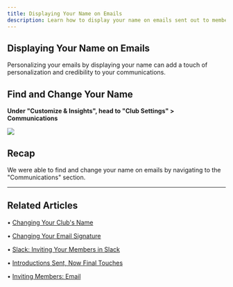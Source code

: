 ```yaml
---
title: Displaying Your Name on Emails
description: Learn how to display your name on emails sent out to members
---
```


## Displaying Your Name on Emails

Personalizing your emails by displaying your name can add a touch of personalization and credibility to your communications.

Find and Change Your Name
-------------------------

**Under "Customize & Insights", head to "Club Settings" > Communications**

![](/images/display1.png)

Recap
-----

We were able to find and change your name on emails by navigating to the "Communications" section.

* * *

## Related Articles

• [Changing Your Club's Name](/branding-best-practices/changing-clubs-name)

• [Changing Your Email Signature](/branding-best-practices/changing-email-signature)

• [Slack: Inviting Your Members in Slack](/setting-up-slack/invite-members)

• [Introductions Sent, Now Final Touches](/getting-started/final-touches)

• [Inviting Members: Email](/uploading-members/inviting-members-email)

